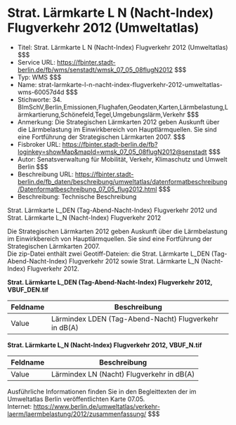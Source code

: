 # Strat. Lärmkarte L N (Nacht-Index) Flugverkehr 2012 (Umweltatlas)
- Titel: Strat. Lärmkarte L N (Nacht-Index) Flugverkehr 2012 (Umweltatlas) $$$
- Service URL: https://fbinter.stadt-berlin.de/fb/wms/senstadt/wmsk_07_05_08flugN2012 $$$
- Typ: WMS $$$
- Name: strat-larmkarte-l-n-nacht-index-flugverkehr-2012-umweltatlas-wms-60057d4d $$$
- Stichworte: 34. BImSchV,Berlin,Emissionen,Flughafen,Geodaten,Karten,Lärmbelastung,Lärmkartierung,Schönefeld,Tegel,Umgebungslärm,Verkehr $$$
- Anmerkung: Die Strategischen Lärmkarten 2012 geben Auskunft über die Lärmbelastung im Einwirkbereich von Hauptlärmquellen. Sie sind eine Fortführung der Strategischen Lärmkarten 2007. $$$
- Fisbroker URL: https://fbinter.stadt-berlin.de/fb?loginkey=showMap&mapId=wmsk_07_05_08flugN2012@senstadt $$$
- Autor: Senatsverwaltung für Mobilität, Verkehr, Klimaschutz und Umwelt Berlin $$$
- Beschreibung URL: https://fbinter.stadt-berlin.de/fb_daten/beschreibung/umweltatlas/datenformatbeschreibung/Datenformatbeschreibung_07_05_flug2012.html $$$
- Beschreibung: Technische Beschreibung 

Strat. Lärmkarte L\_DEN (Tag-Abend-Nacht-Index) Flugverkehr 2012 und Strat. Lärmkarte L\_N (Nacht-Index) Flugverkehr 2012

Die Strategischen Lärmkarten 2012 geben Auskunft über die Lärmbelastung im Einwirkbereich von Hauptlärmquellen. Sie sind eine Fortführung der Strategischen Lärmkarten 2007.  
Die zip-Datei enthält zwei Geotiff-Dateien: die Strat. Lärmkarte L\_DEN (Tag-Abend-Nacht-Index) Flugverkehr 2012 sowie Strat. Lärmkarte L\_N (Nacht-Index) Flugverkehr 2012.

**Strat. Lärmkarte L\_DEN (Tag-Abend-Nacht-Index) Flugverkehr 2012, VBUF\_DEN.tif**

| Feldname | Beschreibung                                          |
| -------- | ----------------------------------------------------- |
| Value    | Lärmindex LDEN (Tag-Abend-Nacht) Flugverkehr in dB(A) |

**Strat. Lärmkarte L\_N (Nacht-Index) Flugverkehr 2012, VBUF\_N.tif**

| Feldname | Beschreibung                              |
| -------- | ----------------------------------------- |
| Value    | Lärmindex LN (Nacht) Flugverkehr in dB(A) |

Ausführliche Informationen finden Sie in den Begleittexten der im Umweltatlas Berlin veröffentlichten Karte 07.05.  
Internet: https://www.berlin.de/umweltatlas/verkehr-laerm/laermbelastung/2012/zusammenfassung/ $$$

